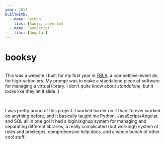 ```yaml
---
year: 2017
builtwith:
  - name: Python
    libs: [Sanic, asyncio]
  - name: JavaScript
    libs: [Angular]
---
```


# booksy

<Image n="home" float="left" marginRight="1em" />

This was a website I built for my first year in [FBLA](https://www.fbla-pbl.org), a competitive-event do
for high-schoolers. My prompt was to make a standalone piece of software for managing a virtual library. I don't quite
know about *standalone*, but it looks like they let it slide :)

<FloatRight>
  <Image scale={0.75} n="book-search" />
  <Image scale={0.75} n="roles" />
</FloatRight>

I was pretty proud of this project. I worked harder on it than I'd ever worked on anything before, and it basically taught
me Python, JavaScript+Angular, and SQL all in one go! It had a login/signup system for managing and separating different libraries,
a really complicated (but working!) system of roles and privileges,
comprehensive help docs, and a whole bunch of other cool stuff.

